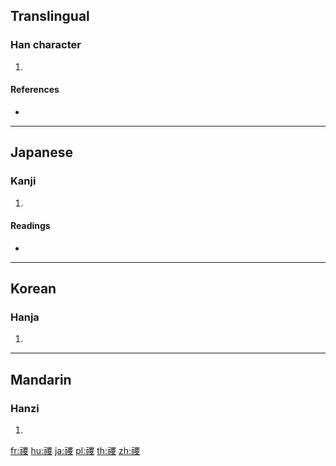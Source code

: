 {{character info/new}}
==Translingual==

===Han character===
{{Han char|rn=113|rad=示|as=10|sn=15|four=|canj=IFWCE}}

# {{defn|Han|sort=示10}}

====References====
* {{Han ref|kx=0845.220|dkj=24792|dj=1266.210|hdz=42406.130|uh=799D|ud=31133}}

----

==Japanese==

===Kanji===
{{ja-kanji|grade=|rs=示10}}

# {{defn|lang=ja|sort=示10}}

====Readings====
* {{ja-readings|on=[[しょく]] (shoku)|kun=|nanori=}}

----

==Korean==

===Hanja===
{{ko-hanja|hangeul=직|eumhun=|rv=jik|mr=chik|y=cik}}

# {{defn|lang=ko|sort=示10}}

----

==Mandarin==

===Hanzi===
{{cmn-hanzi|pin=[[jí]] ([[ji2]]), [[xǐ]] ([[xi3]])|wg=chi<sup>2</sup>, hsi<sup>3</sup>}}

# {{defn|lang=cmn|sort=示10}}

[[fr:禝]]
[[hu:禝]]
[[ja:禝]]
[[pl:禝]]
[[th:禝]]
[[zh:禝]]